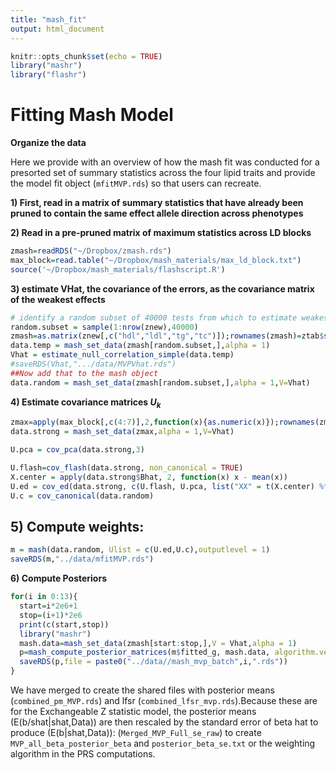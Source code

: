 ```yaml
---
title: "mash_fit"
output: html_document
---
```



```r
knitr::opts_chunk$set(echo = TRUE)
library("mashr")
library("flashr")
```

# Fitting Mash Model
  
**Organize the data**

Here we provide with an overview of how the mash fit was conducted for a presorted set of summary statistics across the four lipid traits and provide the model fit object (`mfitMVP.rds`) so that users can recreate. 

**1) First, read in a matrix of summary statistics that have already been pruned to contain the same effect allele direction across phenotypes**

**2) Read in a pre-pruned matrix of maximum statistics across LD blocks**


```r
zmash=readRDS("~/Dropbox/zmash.rds")
max_block=read.table("~/Dropbox/mash_materials/max_ld_block.txt")
source('~/Dropbox/mash_materials/flashscript.R')
```



**3) estimate VHat, the covariance of the errors, as the covariance matrix of the weakest effects**


```r
# identify a random subset of 40000 tests from which to estimate weakest effects
random.subset = sample(1:nrow(znew),40000)
zmash=as.matrix(znew[,c("hdl","ldl","tg","tc")]);rownames(zmash)=ztab$snpid.x
data.temp = mash_set_data(zmash[random.subset,],alpha = 1)
Vhat = estimate_null_correlation_simple(data.temp)
#saveRDS(Vhat,".../data/MVPVhat.rds")
##Now add that to the mash object
data.random = mash_set_data(zmash[random.subset,],alpha = 1,V=Vhat)
```


**4) Estimate covariance matrices $U_{k}$**

```r
zmax=apply(max_block[,c(4:7)],2,function(x){as.numeric(x)});rownames(zmax)=max_block$snpid.x
data.strong = mash_set_data(zmax,alpha = 1,V=Vhat)

U.pca = cov_pca(data.strong,3)

U.flash=cov_flash(data.strong, non_canonical = TRUE)
X.center = apply(data.strong$Bhat, 2, function(x) x - mean(x))
U.ed = cov_ed(data.strong, c(U.flash, U.pca, list("XX" = t(X.center) %*% X.center / nrow(X.center))))
U.c = cov_canonical(data.random)
```


## 5) Compute weights:

```r
m = mash(data.random, Ulist = c(U.ed,U.c),outputlevel = 1)
saveRDS(m,"../data/mfitMVP.rds")
```



**6) Compute Posteriors**

```r
for(i in 0:13){
  start=i*2e6+1
  stop=(i+1)*2e6
  print(c(start,stop))
  library("mashr")
  mash.data=mash_set_data(zmash[start:stop,],V = Vhat,alpha = 1)
  p=mash_compute_posterior_matrices(m$fitted_g, mash.data, algorithm.version = "Rcpp")
  saveRDS(p,file = paste0("../data//mash_mvp_batch",i,".rds"))
}
```

We have merged to create the shared files with posterior means (`combined_pm_MVP.rds`) and lfsr (`combined_lfsr_mvp.rds`).Because these are for the Exchangeable Z statistic model, the posterior means (E(b/shat|shat,Data)) are then rescaled by the standard error of beta hat to produce (E(b|shat,Data)): (`Merged_MVP_Full_se_raw`) to create `MVP_all_beta_posterior_beta` and `posterior_beta_se.txt` or the weighting algorithm in the PRS computations. 







